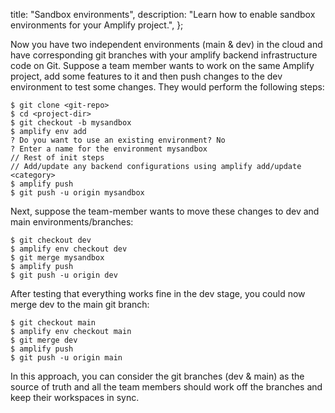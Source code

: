   title: "Sandbox environments",
  description: "Learn how to enable sandbox environments for your Amplify project.",
};

Now you have two independent environments (main & dev) in the cloud and have corresponding git branches with your amplify backend infrastructure code on Git. Suppose a team member wants to work on the same Amplify project, add some features to it and then push changes to the dev environment to test some changes. They would perform the following steps:

```console
$ git clone <git-repo>
$ cd <project-dir>
$ git checkout -b mysandbox
$ amplify env add
? Do you want to use an existing environment? No
? Enter a name for the environment mysandbox
// Rest of init steps
// Add/update any backend configurations using amplify add/update <category>
$ amplify push
$ git push -u origin mysandbox
```

Next, suppose the team-member wants to move these changes to dev and main environments/branches:

```console
$ git checkout dev
$ amplify env checkout dev
$ git merge mysandbox
$ amplify push
$ git push -u origin dev
```

After testing that everything works fine in the dev stage, you could now merge dev to the main git branch:

```console
$ git checkout main
$ amplify env checkout main
$ git merge dev
$ amplify push
$ git push -u origin main
```

In this approach, you can consider the git branches (dev & main) as the source of truth and all the team members should work off the branches and keep their workspaces in sync.
